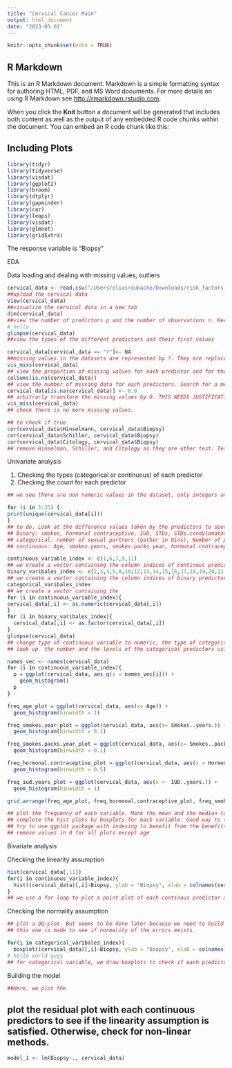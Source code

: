 ```yaml
---
title: "Cervical Cancer Main"
output: html_document
date: "2023-03-01"
---
```


```r
knitr::opts_chunk$set(echo = TRUE)
```

## R Markdown

This is an R Markdown document. Markdown is a simple formatting syntax for authoring HTML, PDF, and MS Word documents. For more details on using R Markdown see <http://rmarkdown.rstudio.com>.

When you click the **Knit** button a document will be generated that includes both content as well as the output of any embedded R code chunks within the document. You can embed an R code chunk like this:

## Including Plots


```r
library(tidyr)
library(tidyverse)
library(visdat)
library(ggplot2)
library(broom)
library(dtplyr)
library(gapminder)
library(car)
library(leaps)
library(visdat)
library(glmnet)
library(gridExtra)
```

The response variable is "Biopsy"


EDA

Data loading and dealing with missing values, outliers


```r
cervical_data <- read.csv("/Users/eliasroubache/Downloads/risk_factors_cervical_cancer.csv", header= TRUE) 
##upload the cervical data 
View(cervical_data) 
##visualize the cervical data in a new tab 
dim(cervical_data) 
##view the number of predictors p and the number of observations n. Here, p=35 and n=858. Search for a technique to output directly the number of predictors
# hello
glimpse(cervical_data)
##view the types of the different predictors and their first values
```

```r
cervical_data[cervical_data == "?"]<- NA 
##missing values in the datasets are represented by ?. They are replaced by NA, the value R matches for missing values. 
vis_miss(cervical_data)
## view the proportion of missing values for each predictor and for the whole data. 
colSums(is.na(cervical_data))
## view the number of missing data for each predictors. Search for a method that sees if the missing values are for the same observations. In this case, can we remove them? Idea: we can remove the predictors with more than 15% of the data missing.
cervical_data[is.na(cervical_data)] <- 0.0 
## arbitrarly transform the missing values by O. THIS NEEDS JUSTIFICATION.
vis_miss(cervical_data)
## check there is no more missing values. 
```
```r
## to check if true
cor(cervical_data$Hinselmann, cervical_data$Biopsy)
cor(cervical_data$Schiller, cervical_data$Biopsy)
cor(cervical_data$Citology, cervical_data$Biopsy)
## remove Hinselman, Schiller, and Citology as they are other test. Test relation 
```



Univariate analysis 

1. Checking the types (categorical or continuous) of each predictor
2. Checking the count for each predictor

```r
## we see there are non numeric values in the dataset, only integers and characters. 

for (i in 1:35) {
print(unique(cervical_data[i]))
}
## to do. Look at the difference values taken by the predictors to spot binary and categorical predictors. If there are 2 values, they are binary. All predictors that measures time are considered continuous (as time is infinite and can be split). Same argument for number of partners (it can be infinite). If the number of unique values is under 10 for other predictors, we say it is categorical. Between 10 and 20, gather in bins to create categorical. Otherwise, it is considered to be continuous.  
## Binary: smokes, hormonal contraceptive, IUD, STDs, STDs.condylomatosis, STDs.cervical.condylomatosis, STDs.vaginal.condylomatosis, STDs.vulvo.perineal.condylomatosis, STDs.syphilis, STDs.pelvic.inflammatory.disease, STDs.genital.herpes, STDs.molluscum.contagiosum, STDs.AIDS, STDs.HIV, STDs.Hepatitis.B, STDs.HPV, Dx.Cancer
## categorical: number of sexual partners (gather in bins), Number of pregnancies(gather in bins), STDs number, first.sexual.intercourse (gather in bins),STDs..Time.since.first.diagnosis (in bins), STDs..Time.since.last.diagnosis (in bins). For each, set 4 bins with quantiles.
## continuous: Age, smokes.years, smokes.packs.year, hormonal.contraceptive.years, IUD.years, 
```

```r
continuous_variable_index <- c(1,6,7,9,11)
## we create a vector containing the column indices of continous predictors. 
binary_varibales_index <- c(2,3,4,5,8,10,12,13,14,15,16,17,18,19,20,21,22,23,24,25,26,27,28,29,30,31,32,33,34,35)
## we create a vector containing the column indices of binary predictors. TO BE CHANGED 
categorical_varibales_index
## we create a vector containing the
for (i in continuous_variable_index){
cervical_data[,i] <- as.numeric(cervical_data[,i])  
}
for (i in binary_varibales_index){
  cervical_data[,i] <- as.factor(cervical_data[,i])
}
glimpse(cervical_data)
## change type of continuous variable to numeric, the type of categorical variable as factors.
## look up  the number and the levels of the categorical predictors using nlevels() and levels()
```

```r
names_vec <- names(cervical_data)
for (i in continuous_variable_index){
  p = ggplot(cervical_data, aes_q(x = names_vec[i])) + 
    geom_histogram()
  p
}

freq_age_plot = ggplot(cervical_data, aes(x= Age)) + 
  geom_histogram(binwidth = 1)

freq_smokes.year_plot = ggplot(cervical_data, aes(x= Smokes..years.)) + 
  geom_histogram(binwidth = 0.1)

freq_smokes.packs.year_plot = ggplot(cervical_data, aes(x= Smokes..packs.year.)) + 
  geom_histogram(binwidth = 0.1)

freq_hormonal.contraceptive_plot = ggplot(cervical_data, aes(x = Hormonal.Contraceptives..years.)) + 
  geom_histogram(binwidth = 0.5)

freq_iud.years_plot = ggplot(cervical_data, aes(x =  IUD..years.)) + 
  geom_histogram(binwidth = 1)

grid.arrange(freq_age_plot, freq_hormonal.contraceptive_plot, freq_smokes.packs.year_plot, freq_smokes.year_plot, freq_iud.years_plot, ncol = 2)

## plot the frequency of each variable. Mark the mean and the median to assess the skewness. 
## complete the hist plots by boxplots for each variable. Good way to see outliers and skewness
## try to use ggplot package with indexing to benefit from the benefits of ggplot such as density or frequoply for the moment.
## remove values in 0 for all plots except age 
```




Bivariate analysis

Checking the linearity assumption

```r

hist(cervical_data[,11])
for(i in continuous_variable_index){
  hist((cervical_data)[,i]~Biopsy, ylab = "Biopsy", xlab = colnames(cervical_data)[i], cervical_data)
}
## we use a for loop to plot a point plot of each continous predictor against the response. We then plot a line that best fit the data and check for linearity. Try for order polynomials. Try to use ggplot. 
```


Checking the normality assumption

```r
## plot a QQ-plot. But seems to be done later because we need to build the model first and have predictions to test against the real values. 
## this one is made to see if normality of the errors exists. 
```

```r
for(i in categorical_varibales_index){
  boxplot((cervical_data)[,i]~Biopsy, ylab = "Biopsy", xlab = colnames(cervical_data)[i], cervical_data)
# hello world gygy
## for categorical variable, we draw boxplots to check if each predictor has a relation with the response i.e. the dummy variable is 0 vs the dummy variable is 1. If the two bowplots overlap, there is no statistical evidence of the predictor predicting the response
```

Building the model 

```r
##Here, we plot the 
```


## plot the residual plot with each continuous predictors to see if the linearity assumption is satisfied. Otherwise, check for non-linear methods. 

```r
model_1 <- lm(Biopsy~., cervical_data)
```
